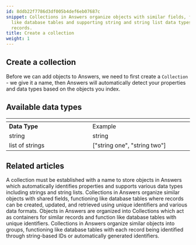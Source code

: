 ```yaml
---
id: 8ddb22f7786d3df005b4def6eb07687c
snippet: Collections in Answers organize objects with similar fields, functioning
  like database tables and supporting string and string list data types for indexing
  records.
title: Create a collection
weight: 1
---
```


## Create a collection

Before we can add objects to Answers, we need to first create a `Collection` - we give it a name, then Answers will automatically detect your properties and data types based on the objects you index.


## Available data types

<table>
	<thead>
	<tr>
		<th width="25%"></th>
		<th width="30%"></th>
	</tr>
	</thead>
	<tbody>
	<tr>
		<td><b>Data Type</b></td>
		<td>Example</td>
	</tr>
	<tr>
		<td>string</td>
		<td>string</td>
	</tr>
	<tr>
		<td>list of strings</td>
		<td>["string one", "string two"]</td>
	</tr>
	</tbody>
</table>


## Related articles
<CardGrid>
<LinkTitleCard header="<b>Collections > Create a collection</b>" href="/products/answers/collections/create-collection/" > A collection must be established with a name to store objects in Answers which automatically identifies properties and supports various data types including strings and string lists. </LinkTitleCard>
<LinkTitleCard header="<b>Answers > Collections</b>" href="/products/answers/collections/" > Collections in Answers organize similar objects with shared fields, functioning like database tables where records can be created, updated, and retrieved using unique identifiers and various data formats. </LinkTitleCard>
<LinkTitleCard header="<b>Answers > Collections</b>" href="/products/answers/collections/" > Objects in Answers are organized into Collections which act as containers for similar records and function like database tables with unique identifiers. </LinkTitleCard>
<LinkTitleCard header="<b>Collections > Update a collection</b>" href="/products/answers/collections/update-collection/" > Collections in Answers organize similar objects into groups, functioning like database tables with each record being identified through string-based IDs or automatically generated identifiers. </LinkTitleCard>
</CardGrid>